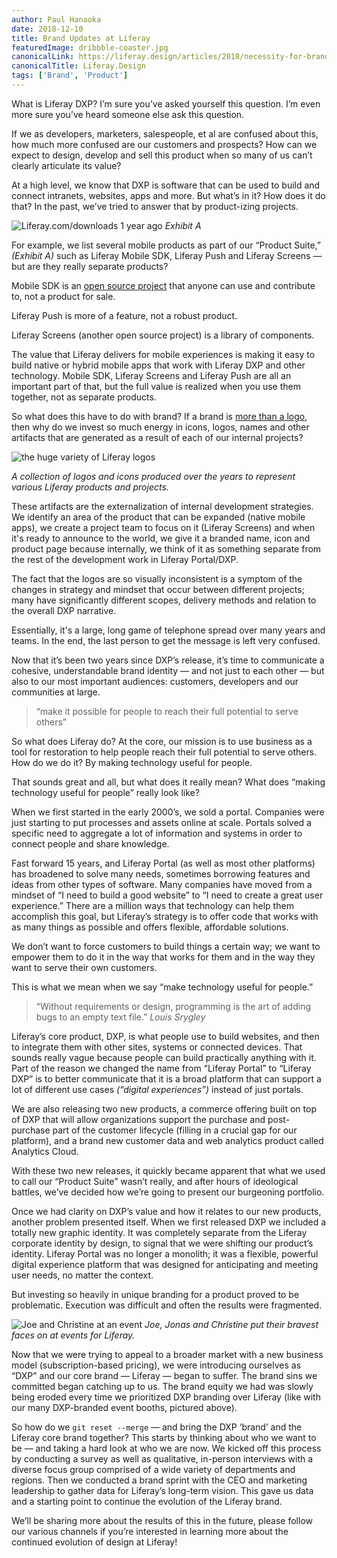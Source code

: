 ```yaml
---
author: Paul Hanaoka
date: 2018-12-10
title: Brand Updates at Liferay
featuredImage: dribbble-coaster.jpg
canonicalLink: https://liferay.design/articles/2018/necessity-for-brand-updates/
canonicalTitle: Liferay.Design
tags: ['Brand', 'Product'] 
---
```


What is Liferay DXP? I’m sure you’ve asked yourself this question. I’m even more sure you’ve heard someone else ask this question.

If we as developers, marketers, salespeople, et al are confused about this, how much more confused are our customers and prospects? How can we expect to design, develop and sell this product when so many of us can’t clearly articulate its value?

At a high level, we know that DXP is software that can be used to build and connect intranets, websites, apps and more. But what’s in it? How does it do that? In the past, we’ve tried to answer that by product-izing projects.

![Liferay.com/downloads 1 year ago](liferay-product-downloads.png)
_Exhibit A_

For example, we list several mobile products as part of our “Product Suite,” _(Exhibit A)_ such as Liferay Mobile SDK, Liferay Push and Liferay Screens — but are they really separate products?

Mobile SDK is an [open source project](https://github.com/liferay/liferay-mobile-sdk) that anyone can use and contribute to, not a product for sale.

Liferay Push is more of a feature, not a robust product.

Liferay Screens (another open source project) is a library of components.

The value that Liferay delivers for mobile experiences is making it easy to build native or hybrid mobile apps that work with Liferay DXP and other technology. Mobile SDK, Liferay Screens and Liferay Push are all an important part of that, but the full value is realized when you use them together, not as separate products.

So what does this have to do with brand? If a brand is [more than a logo](https://hbr.org/2011/06/a-logo-is-not-a-brand), then why do we invest so much energy in icons, logos, names and other artifacts that are generated as a result of each of our internal projects?

![the huge variety of Liferay logos](liferay-logos.png)

_A collection of logos and icons produced over the years to represent various Liferay products and projects._

These artifacts are the externalization of internal development strategies. We identify an area of the product that can be expanded (native mobile apps), we create a project team to focus on it (Liferay Screens) and when it's ready to announce to the world, we give it a branded name, icon and product page because internally, we think of it as something separate from the rest of the development work in Liferay Portal/DXP.

The fact that the logos are so visually inconsistent is a symptom of the changes in strategy and mindset that occur between different projects; many have significantly different scopes, delivery methods and relation to the overall DXP narrative.

Essentially, it's a large, long game of telephone spread over many years and teams. In the end, the last person to get the message is left very confused.

Now that it’s been two years since DXP’s release, it’s time to communicate a cohesive, understandable brand identity — and not just to each other — but also to our most important audiences: customers, developers and our communities at large.

> “make it possible for people to reach their full potential to serve others”

So what does Liferay do? At the core, our mission is to use business as a tool for restoration to help people reach their full potential to serve others. How do we do it? By making technology useful for people.

That sounds great and all, but what does it really mean? What does “making technology useful for people” really look like?

When we first started in the early 2000’s, we sold a portal. Companies were just starting to put processes and assets online at scale. Portals solved a specific need to aggregate a lot of information and systems in order to connect people and share knowledge.

Fast forward 15 years, and Liferay Portal (as well as most other platforms) has broadened to solve many needs, sometimes borrowing features and ideas from other types of software. Many companies have moved from a mindset of “I need to build a good website” to “I need to create a great user experience.” There are a million ways that technology can help them accomplish this goal, but Liferay’s strategy is to offer code that works with as many things as possible and offers flexible, affordable solutions.

We don’t want to force customers to build things a certain way; we want to empower them to do it in the way that works for them and in the way they want to serve their own customers.

This is what we mean when we say “make technology useful for people.”

> “Without requirements or design, programming is the art of adding bugs to an empty text file.”
> <cite>Louis Srygley</cite>

Liferay’s core product, DXP, is what people use to build websites, and then to integrate them with other sites, systems or connected devices. That sounds really vague because people can build practically anything with it. Part of the reason we changed the name from “Liferay Portal” to “Liferay DXP” is to better communicate that it is a broad platform that can support a lot of different use cases _(“digital experiences”)_ instead of just portals.

We are also releasing two new products, a commerce offering built on top of DXP that will allow organizations support the purchase and post-purchase part of the customer lifecycle (filling in a crucial gap for our platform), and a brand new customer data and web analytics product called Analytics Cloud.

With these two new releases, it quickly became apparent that what we used to call our “Product Suite” wasn’t really, and after hours of ideological battles, we’ve decided how we’re going to present our burgeoning portfolio.

Once we had clarity on DXP’s value and how it relates to our new products, another problem presented itself. When we first released DXP we included a totally new graphic identity. It was completely separate from the Liferay corporate identity by design, to signal that we were shifting our product’s identity. Liferay Portal was no longer a monolith; it was a flexible, powerful digital experience platform that was designed for anticipating and meeting user needs, no matter the context.

But investing so heavily in unique branding for a product proved to be problematic. Execution was difficult and often the results were fragmented.

![Joe and Christine at an event](liferay-event-confusion.jpg)
_Joe, Jonas and Christine put their bravest faces on at events for Liferay._

Now that we were trying to appeal to a broader market with a new business model (subscription-based pricing), we were introducing ourselves as “DXP” and our core brand &mdash; Liferay &mdash; began to suffer. The brand sins we committed began catching up to us. The brand equity we had was slowly being eroded every time we prioritized DXP branding over Liferay (like with our many DXP-branded event booths, pictured above).

So how do we `git reset --merge` — and bring the DXP ‘brand’ and the Liferay core brand together? This starts by thinking about who we want to be — and taking a hard look at who we are now. We kicked off this process by conducting a survey as well as qualitative, in-person interviews with a diverse focus group comprised of a wide variety of departments and regions. Then we conducted a brand sprint with the CEO and marketing leadership to gather data for Liferay’s long-term vision. This gave us data and a starting point to continue the evolution of the Liferay brand.

We’ll be sharing more about the results of this in the future, please follow our various channels if you’re interested in learning more about the continued evolution of design at Liferay!
